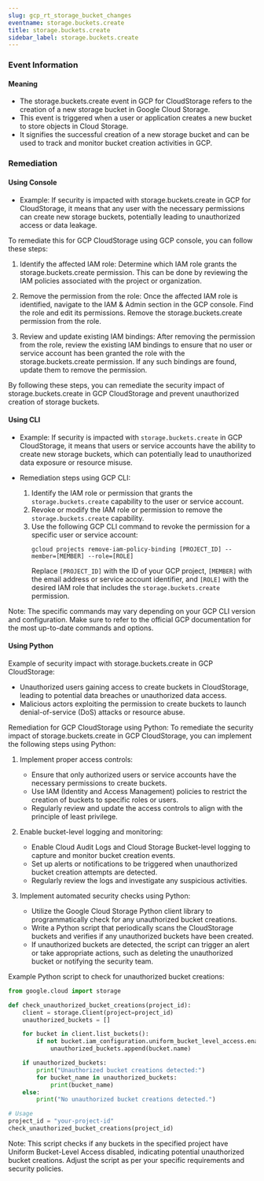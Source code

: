 ```yaml
--- 
slug: gcp_rt_storage_bucket_changes
eventname: storage.buckets.create
title: storage.buckets.create
sidebar_label: storage.buckets.create
---
```

                       
### Event Information

#### Meaning

- The storage.buckets.create event in GCP for CloudStorage refers to the creation of a new storage bucket in Google Cloud Storage.
- This event is triggered when a user or application creates a new bucket to store objects in Cloud Storage.
- It signifies the successful creation of a new storage bucket and can be used to track and monitor bucket creation activities in GCP.

### Remediation

#### Using Console

- Example: If security is impacted with storage.buckets.create in GCP for CloudStorage, it means that any user with the necessary permissions can create new storage buckets, potentially leading to unauthorized access or data leakage.

To remediate this for GCP CloudStorage using GCP console, you can follow these steps:

1. Identify the affected IAM role: Determine which IAM role grants the storage.buckets.create permission. This can be done by reviewing the IAM policies associated with the project or organization.

2. Remove the permission from the role: Once the affected IAM role is identified, navigate to the IAM & Admin section in the GCP console. Find the role and edit its permissions. Remove the storage.buckets.create permission from the role.

3. Review and update existing IAM bindings: After removing the permission from the role, review the existing IAM bindings to ensure that no user or service account has been granted the role with the storage.buckets.create permission. If any such bindings are found, update them to remove the permission.

By following these steps, you can remediate the security impact of storage.buckets.create in GCP CloudStorage and prevent unauthorized creation of storage buckets.

#### Using CLI

- Example: If security is impacted with `storage.buckets.create` in GCP CloudStorage, it means that users or service accounts have the ability to create new storage buckets, which can potentially lead to unauthorized data exposure or resource misuse.

- Remediation steps using GCP CLI:
  1. Identify the IAM role or permission that grants the `storage.buckets.create` capability to the user or service account.
  2. Revoke or modify the IAM role or permission to remove the `storage.buckets.create` capability.
  3. Use the following GCP CLI command to revoke the permission for a specific user or service account:
     ```
     gcloud projects remove-iam-policy-binding [PROJECT_ID] --member=[MEMBER] --role=[ROLE]
     ```
     Replace `[PROJECT_ID]` with the ID of your GCP project, `[MEMBER]` with the email address or service account identifier, and `[ROLE]` with the desired IAM role that includes the `storage.buckets.create` permission.

Note: The specific commands may vary depending on your GCP CLI version and configuration. Make sure to refer to the official GCP documentation for the most up-to-date commands and options.

#### Using Python

Example of security impact with storage.buckets.create in GCP CloudStorage:
- Unauthorized users gaining access to create buckets in CloudStorage, leading to potential data breaches or unauthorized data access.
- Malicious actors exploiting the permission to create buckets to launch denial-of-service (DoS) attacks or resource abuse.

Remediation for GCP CloudStorage using Python:
To remediate the security impact of storage.buckets.create in GCP CloudStorage, you can implement the following steps using Python:

1. Implement proper access controls:
   - Ensure that only authorized users or service accounts have the necessary permissions to create buckets.
   - Use IAM (Identity and Access Management) policies to restrict the creation of buckets to specific roles or users.
   - Regularly review and update the access controls to align with the principle of least privilege.

2. Enable bucket-level logging and monitoring:
   - Enable Cloud Audit Logs and Cloud Storage Bucket-level logging to capture and monitor bucket creation events.
   - Set up alerts or notifications to be triggered when unauthorized bucket creation attempts are detected.
   - Regularly review the logs and investigate any suspicious activities.

3. Implement automated security checks using Python:
   - Utilize the Google Cloud Storage Python client library to programmatically check for any unauthorized bucket creations.
   - Write a Python script that periodically scans the CloudStorage buckets and verifies if any unauthorized buckets have been created.
   - If unauthorized buckets are detected, the script can trigger an alert or take appropriate actions, such as deleting the unauthorized bucket or notifying the security team.

Example Python script to check for unauthorized bucket creations:

```python
from google.cloud import storage

def check_unauthorized_bucket_creations(project_id):
    client = storage.Client(project=project_id)
    unauthorized_buckets = []

    for bucket in client.list_buckets():
        if not bucket.iam_configuration.uniform_bucket_level_access.enabled:
            unauthorized_buckets.append(bucket.name)

    if unauthorized_buckets:
        print("Unauthorized bucket creations detected:")
        for bucket_name in unauthorized_buckets:
            print(bucket_name)
    else:
        print("No unauthorized bucket creations detected.")

# Usage
project_id = "your-project-id"
check_unauthorized_bucket_creations(project_id)
```

Note: This script checks if any buckets in the specified project have Uniform Bucket-Level Access disabled, indicating potential unauthorized bucket creations. Adjust the script as per your specific requirements and security policies.


 